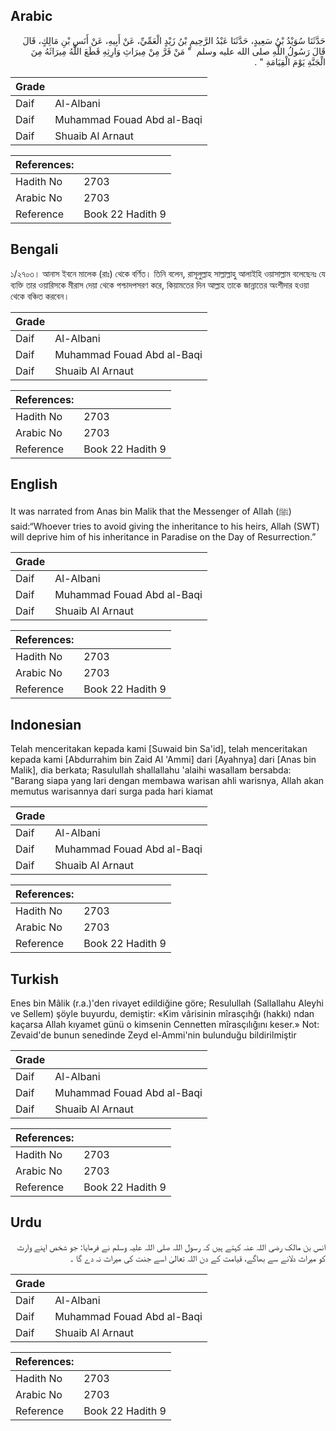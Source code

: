 ## Arabic


<div dir="rtl" lang="ar" style={{fontSize:'larger',backgroundColor:'#f8f9fa',padding:20}}>
حَدَّثَنَا سُوَيْدُ بْنُ سَعِيدٍ، حَدَّثَنَا عَبْدُ الرَّحِيمِ بْنُ زَيْدٍ الْعَمِّيِّ، عَنْ أَبِيهِ، عَنْ أَنَسِ بْنِ مَالِكٍ، قَالَ قَالَ رَسُولُ اللَّهِ صلى الله عليه وسلم ‏ "‏ مَنْ فَرَّ مِنْ مِيرَاثِ وَارِثِهِ قَطَعَ اللَّهُ مِيرَاثَهُ مِنَ الْجَنَّةِ يَوْمَ الْقِيَامَةِ ‏"‏ ‏.‏
</div>
<div style={{backgroundColor:'#f8f9fa',padding:20, marginBottom: 10}}><table> <thead> <tr> <th>Grade</th> <th></th> </tr> </thead> <tbody> <tr><td>Daif</td><td>Al-Albani</td></tr><tr><td>Daif</td><td>Muhammad Fouad Abd al-Baqi</td></tr><tr><td>Daif</td><td>Shuaib Al Arnaut</td></tr></tbody></table><table> <thead> <tr> <th>References:</th> <th></th> </tr> </thead> <tbody><tr><td>Hadith No</td><td>2703</td></tr><tr><td>Arabic No</td><td>2703</td></tr><tr><td>Reference</td><td>Book 22 Hadith 9</td></tr></tbody></table></div>

## Bengali


<div dir="ltr" lang="bn" style={{fontSize:'larger',backgroundColor:'#f8f9fa',padding:20}}>
১/২৭০৩। আনাস ইবনে মালেক (রাঃ) থেকে বর্ণিত। তিনি বলেন, রাসূলুল্লাহ সাল্লাল্লাহু আলাইহি ওয়াসাল্লাম বলেছেনঃ যে ব্যক্তি তার ওয়ারিসকে মীরাস দেয়া থেকে পশ্চাদপসরণ করে, কিয়ামতের দিন আল্লাহ তাকে জান্নাতের অংশীদার হওয়া থেকে বঞ্চিত করবেন।
</div>
<div style={{backgroundColor:'#f8f9fa',padding:20, marginBottom: 10}}><table> <thead> <tr> <th>Grade</th> <th></th> </tr> </thead> <tbody> <tr><td>Daif</td><td>Al-Albani</td></tr><tr><td>Daif</td><td>Muhammad Fouad Abd al-Baqi</td></tr><tr><td>Daif</td><td>Shuaib Al Arnaut</td></tr></tbody></table><table> <thead> <tr> <th>References:</th> <th></th> </tr> </thead> <tbody><tr><td>Hadith No</td><td>2703</td></tr><tr><td>Arabic No</td><td>2703</td></tr><tr><td>Reference</td><td>Book 22 Hadith 9</td></tr></tbody></table></div>

## English


<div dir="ltr" lang="en" style={{fontSize:'larger',backgroundColor:'#f8f9fa',padding:20}}>
It was narrated from Anas bin Malik that the Messenger of Allah (ﷺ) said:“Whoever tries to avoid giving the inheritance to his heirs, Allah (SWT) will deprive him of his inheritance in Paradise on the Day of Resurrection.”
</div>
<div style={{backgroundColor:'#f8f9fa',padding:20, marginBottom: 10}}><table> <thead> <tr> <th>Grade</th> <th></th> </tr> </thead> <tbody> <tr><td>Daif</td><td>Al-Albani</td></tr><tr><td>Daif</td><td>Muhammad Fouad Abd al-Baqi</td></tr><tr><td>Daif</td><td>Shuaib Al Arnaut</td></tr></tbody></table><table> <thead> <tr> <th>References:</th> <th></th> </tr> </thead> <tbody><tr><td>Hadith No</td><td>2703</td></tr><tr><td>Arabic No</td><td>2703</td></tr><tr><td>Reference</td><td>Book 22 Hadith 9</td></tr></tbody></table></div>

## Indonesian


<div dir="ltr" lang="id" style={{fontSize:'larger',backgroundColor:'#f8f9fa',padding:20}}>
Telah menceritakan kepada kami [Suwaid bin Sa'id], telah menceritakan kepada kami [Abdurrahim bin Zaid Al 'Ammi] dari [Ayahnya] dari [Anas bin Malik], dia berkata; Rasulullah shallallahu 'alaihi wasallam bersabda: "Barang siapa yang lari dengan membawa warisan ahli warisnya, Allah akan memutus warisannya dari surga pada hari kiamat
</div>
<div style={{backgroundColor:'#f8f9fa',padding:20, marginBottom: 10}}><table> <thead> <tr> <th>Grade</th> <th></th> </tr> </thead> <tbody> <tr><td>Daif</td><td>Al-Albani</td></tr><tr><td>Daif</td><td>Muhammad Fouad Abd al-Baqi</td></tr><tr><td>Daif</td><td>Shuaib Al Arnaut</td></tr></tbody></table><table> <thead> <tr> <th>References:</th> <th></th> </tr> </thead> <tbody><tr><td>Hadith No</td><td>2703</td></tr><tr><td>Arabic No</td><td>2703</td></tr><tr><td>Reference</td><td>Book 22 Hadith 9</td></tr></tbody></table></div>

## Turkish


<div dir="ltr" lang="tr" style={{fontSize:'larger',backgroundColor:'#f8f9fa',padding:20}}>
Enes bin Mâlik (r.a.)'den rivayet edildiğine göre; Resulullah (Sallallahu Aleyhi ve Sellem) şöyle buyurdu, demiştir: «Kim vârisinin mîrasçıhğı (hakkı) ndan kaçarsa Allah kıyamet günü o kimsenin Cennetten mîrasçılığını keser.» Not: Zevaid'de bunun senedinde Zeyd el-Ammi'nin bulunduğu bildirilmiştir
</div>
<div style={{backgroundColor:'#f8f9fa',padding:20, marginBottom: 10}}><table> <thead> <tr> <th>Grade</th> <th></th> </tr> </thead> <tbody> <tr><td>Daif</td><td>Al-Albani</td></tr><tr><td>Daif</td><td>Muhammad Fouad Abd al-Baqi</td></tr><tr><td>Daif</td><td>Shuaib Al Arnaut</td></tr></tbody></table><table> <thead> <tr> <th>References:</th> <th></th> </tr> </thead> <tbody><tr><td>Hadith No</td><td>2703</td></tr><tr><td>Arabic No</td><td>2703</td></tr><tr><td>Reference</td><td>Book 22 Hadith 9</td></tr></tbody></table></div>

## Urdu


<div dir="rtl" lang="ur" style={{fontSize:'larger',backgroundColor:'#f8f9fa',padding:20}}>
انس بن مالک رضی اللہ عنہ کہتے ہیں کہ رسول اللہ صلی اللہ علیہ وسلم نے فرمایا: جو شخص اپنے وارث کو میراث دلانے سے بھاگے، قیامت کے دن اللہ تعالیٰ اسے جنت کی میراث نہ دے گا ۔
</div>
<div style={{backgroundColor:'#f8f9fa',padding:20, marginBottom: 10}}><table> <thead> <tr> <th>Grade</th> <th></th> </tr> </thead> <tbody> <tr><td>Daif</td><td>Al-Albani</td></tr><tr><td>Daif</td><td>Muhammad Fouad Abd al-Baqi</td></tr><tr><td>Daif</td><td>Shuaib Al Arnaut</td></tr></tbody></table><table> <thead> <tr> <th>References:</th> <th></th> </tr> </thead> <tbody><tr><td>Hadith No</td><td>2703</td></tr><tr><td>Arabic No</td><td>2703</td></tr><tr><td>Reference</td><td>Book 22 Hadith 9</td></tr></tbody></table></div>
